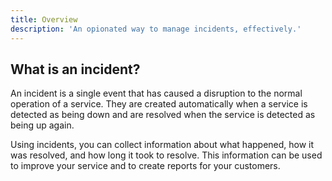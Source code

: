 ```yaml
---
title: Overview
description: 'An opionated way to manage incidents, effectively.'
---
```


## What is an incident?

An incident is a single event that has caused a disruption to the normal operation of a service. They are created automatically when a service is detected as being down and are resolved when the service is detected as being up again.

Using incidents, you can collect information about what happened, how it was resolved, and how long it took to resolve. This information can be used to improve your service and to create reports for your customers.
